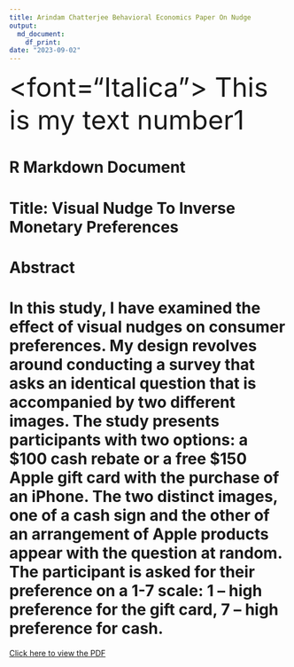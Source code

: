 ```yaml
---
title: Arindam Chatterjee Behavioral Economics Paper On Nudge
output:
  md_document:
    df_print: 
date: "2023-09-02"
---
```


 <font size="12"> <font="Italica"> This is my text number1</font> 

# R Markdown Document

# Title: Visual Nudge To Inverse Monetary Preferences

# Abstract
# In this study, I have examined the effect of visual nudges on consumer preferences. My design revolves around conducting a survey that asks an identical question that is accompanied by two different images. The study presents participants with two options: a $100 cash rebate or a free $150 Apple gift card with the purchase of an iPhone. The two distinct images, one of a cash sign and the other of an arrangement of Apple products appear with the question at random. The participant is asked for their preference on a 1-7 scale: 1 – high preference for the gift card, 7 – high preference for cash. 

[Click here to view the PDF](https://drive.google.com/file/d/13G1jTq9X7efsPY0O7bBE1P3VQKQCWzlK/view?usp=share_link)
